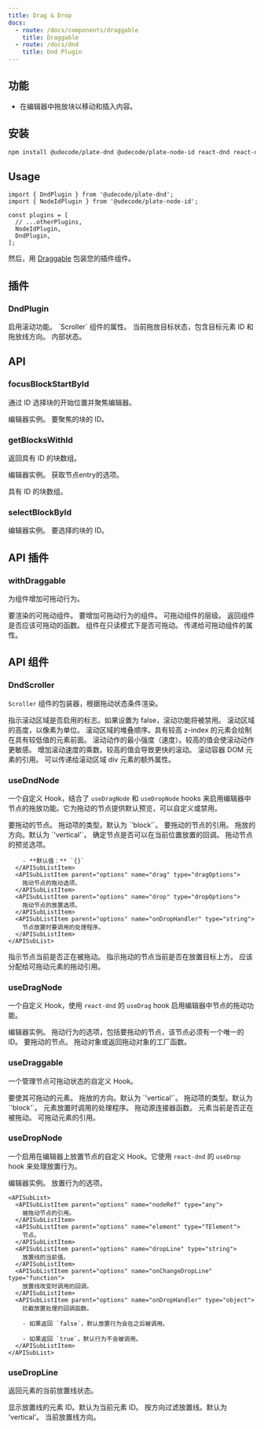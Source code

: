 ```yaml
---
title: Drag & Drop
docs:
  - route: /docs/components/draggable
    title: Draggable
  - route: /docs/dnd
    title: Dnd Plugin
---
```


<ComponentPreview name="dnd-demo" />

<PackageInfo>

## 功能

- 在编辑器中拖放块以移动和插入内容。

</PackageInfo>

## 安装

```bash
npm install @udecode/plate-dnd @udecode/plate-node-id react-dnd react-dnd-html5-backend
```

## Usage

```tsx
import { DndPlugin } from '@udecode/plate-dnd';
import { NodeIdPlugin } from '@udecode/plate-node-id';

const plugins = [
  // ...otherPlugins,
  NodeIdPlugin,
  DndPlugin,
];
```

然后，用 [Draggable](/docs/components/draggable) 包装您的插件组件。

## 插件

### DndPlugin

<APIOptions>
<APIItem name="enableScroller" type="boolean" optional>
启用滚动功能。

</APIItem>
<APIItem name="scrollerProps" type="Partial<ScrollerProps>" optional>
`Scroller` 组件的属性。

</APIItem>

<APIItem name="dropTarget" type="{ id: string | null; line: DropLineDirection }" optional>
当前拖放目标状态，包含目标元素 ID 和拖放线方向。
内部状态。
</APIItem>
</APIOptions>

## API

### focusBlockStartById

通过 ID 选择块的开始位置并聚焦编辑器。

<APIParameters>
  <APIItem name="editor" type="PlateEditor">
    编辑器实例。
  </APIItem>
  <APIItem name="id" type="string">
    要聚焦的块的 ID。
  </APIItem>
</APIParameters>

### getBlocksWithId

返回具有 ID 的块数组。

<APIParameters>
  <APIItem name="editor" type="PlateEditor">
    编辑器实例。
  </APIItem>
  <APIItem name="options" type="EditorNodesOptions">
    获取节点entry的选项。
  </APIItem>
</APIParameters>

<APIReturns>

<APIItem type="NodeEntry[]">

具有 ID 的块数组。

</APIItem>

</APIReturns>

### selectBlockById

<APIParameters>
  <APIItem name="editor" type="PlateEditor">
    编辑器实例。
  </APIItem>
  <APIItem name="id" type="string">
    要选择的块的 ID。
  </APIItem>
</APIParameters>

## API 插件

### withDraggable

为组件增加可拖动行为。

<APIParameters>
  <APIItem name="Draggable" type="React.FC">
    要渲染的可拖动组件。
  </APIItem>
  <APIItem name="Component" type="React.FC">
    要增加可拖动行为的组件。
  </APIItem>
  <APIItem name="options" type="WithDraggableOptions" optional>
    <APISubList>
      <APISubListItem
        parent="options"
        name="level"
        type="number | null"
        optional
      >
        可拖动组件的层级。
      </APISubListItem>
      <APISubListItem
        parent="options"
        name="filter"
        type="(editor: PlateEditor, path: Path) => boolean"
        optional
      >
        返回组件是否应该可拖动的函数。
      </APISubListItem>
      <APISubListItem
        parent="options"
        name="allowReadOnly"
        type="boolean"
        optional
      >
        组件在只读模式下是否可拖动。
      </APISubListItem>
      <APISubListItem parent="options" name="draggableProps" type="T" optional>
        传递给可拖动组件的属性。
      </APISubListItem>
    </APISubList>
  </APIItem>
</APIParameters>

## API 组件

### DndScroller

`Scroller` 组件的包装器，根据拖动状态条件渲染。

<APIState>
  <APIItem name="enabled" type="boolean">
    指示滚动区域是否启用的标志。如果设置为 false，滚动功能将被禁用。
  </APIItem>
  <APIItem name="height" type="number">
    滚动区域的高度，以像素为单位。
  </APIItem>
  <APIItem name="zIndex" type="number">
    滚动区域的堆叠顺序。具有较高 z-index 的元素会绘制在具有较低值的元素前面。
  </APIItem>
  <APIItem name="minStrength" type="number">
    滚动动作的最小强度（速度）。较高的值会使滚动动作更敏感。
  </APIItem>
  <APIItem name="strengthMultiplier" type="number">
    增加滚动速度的乘数。较高的值会导致更快的滚动。
  </APIItem>
  <APIItem name="containerRef" type="RefObject&lt;any&gt;">
    滚动容器 DOM 元素的引用。
  </APIItem>
  <APIItem name="scrollAreaProps" type="HTMLAttributes&lt;HTMLDivElement&gt;">
    可以传递给滚动区域 div 元素的额外属性。
  </APIItem>
</APIState>

### useDndNode

一个自定义 Hook，结合了 `useDragNode` 和 `useDropNode` hooks 来启用编辑器中节点的拖放功能。它为拖动的节点提供默认预览，可以自定义或禁用。

<APIParameters>
  <APIItem name="options" type="UseDndNodeOptions">
    <APISubList>
      <APISubListItem parent="options" name="element" type="TElement">
        要拖动的节点。
      </APISubListItem>
      <APISubListItem parent="options" name="type" type="string">
        拖动项的类型。默认为 `'block'`。
      </APISubListItem>
      <APISubListItem parent="options" name="nodeRef" type="any">
        要拖动的节点的引用。
      </APISubListItem>
      <APISubListItem parent="options" name="orientation" type="'horizontal' | 'vertical'" optional>
        拖放的方向。默认为 `'vertical'`。
      </APISubListItem>
      <APISubListItem parent="options" name="canDropNode" type="(args: { dragEntry: NodeEntry; dragItem: DragItemNode; dropEntry: NodeEntry; editor: PlateEditor }) => boolean" optional>
        确定节点是否可以在当前位置放置的回调。
      </APISubListItem>
      <APISubListItem parent="options" name="preview" type="previewOptions">
        拖动节点的预览选项。

        - **默认值：** `{}`
      </APISubListItem>
      <APISubListItem parent="options" name="drag" type="dragOptions">
        拖动节点的拖动选项。
      </APISubListItem>
      <APISubListItem parent="options" name="drop" type="dropOptions">
        拖动节点的放置选项。
      </APISubListItem>
      <APISubListItem parent="options" name="onDropHandler" type="string">
        节点放置时要调用的处理程序。
      </APISubListItem>
    </APISubList>

  </APIItem>
</APIParameters>

<APIReturns>

<APIItem name="isDragging" type="boolean">
  指示节点当前是否正在被拖动。
</APIItem>
<APIItem name="isOver" type="boolean">
  指示拖动的节点当前是否在放置目标上方。
</APIItem>
<APIItem name="dragRef" type="ConnectDragSource">
  应该分配给可拖动元素的拖动引用。
</APIItem>

</APIReturns>

### useDragNode

一个自定义 Hook，使用 `react-dnd` 的 `useDrag` hook 启用编辑器中节点的拖动功能。

<APIParameters>
  <APIItem name="editor" type="PlateEditor">
    编辑器实例。
  </APIItem>
  <APIItem name="options" type="UseDragNodeOptions">
    拖动行为的选项，包括要拖动的节点，该节点必须有一个唯一的 ID。
    <APISubList>
      <APISubListItem parent="options" name="element" type="TElement">
        要拖动的节点。
      </APISubListItem>
      <APISubListItem
        parent="options"
        name="item"
        type="DragObject | DragObjectFactory<DragObject>"
        optional
      >
        拖动对象或返回拖动对象的工厂函数。
      </APISubListItem>
    </APISubList>
  </APIItem>
</APIParameters>

### useDraggable

一个管理节点可拖动状态的自定义 Hook。

<APIParameters>
  <APIItem name="options" type="UseDndNodeOptions & { element: TElement }">
    <APISubList>
      <APISubListItem parent="options" name="element" type="TElement">
        要使其可拖动的元素。
      </APISubListItem>
      <APISubListItem parent="options" name="orientation" type="'horizontal' | 'vertical'" optional>
        拖放的方向。默认为 `'vertical'`。
      </APISubListItem>
      <APISubListItem parent="options" name="type" type="string" optional>
        拖动项的类型。默认为 `'block'`。
      </APISubListItem>
      <APISubListItem parent="options" name="onDropHandler" type="function" optional>
        元素放置时调用的处理程序。
      </APISubListItem>
    </APISubList>
  </APIItem>
</APIParameters>

<APIReturns>
  <APIItem name="handleRef" type="(element: Element | React.ReactElement | React.RefObject<any> | null) => void">
    拖动源连接器函数。
  </APIItem>
  <APIItem name="isDragging" type="boolean">
    元素当前是否正在被拖动。
  </APIItem>
  <APIItem name="previewRef" type="React.RefObject<HTMLDivElement>">
    可拖动元素的引用。
  </APIItem>
</APIReturns>

### useDropNode

一个启用在编辑器上放置节点的自定义 Hook。它使用 `react-dnd` 的 `useDrop` hook 来处理放置行为。

<APIParameters>
  <APIItem name="editor" type="PlateEditor">
    编辑器实例。
  </APIItem>
  <APIItem name="options" type="UseDropNodeOptions">
    放置行为的选项。

    <APISubList>
      <APISubListItem parent="options" name="nodeRef" type="any">
        被拖动节点的引用。
      </APISubListItem>
      <APISubListItem parent="options" name="element" type="TElement">
        节点。
      </APISubListItem>
      <APISubListItem parent="options" name="dropLine" type="string">
        放置线的当前值。
      </APISubListItem>
      <APISubListItem parent="options" name="onChangeDropLine" type="function">
        放置线改变时调用的回调。
      </APISubListItem>
      <APISubListItem parent="options" name="onDropHandler" type="object">
        拦截放置处理的回调函数。

        - 如果返回 `false`，默认放置行为会在之后被调用。

        - 如果返回 `true`，默认行为不会被调用。
      </APISubListItem>
    </APISubList>

  </APIItem>
</APIParameters>

### useDropLine

返回元素的当前放置线状态。

<APIParameters>
<APIItem name="options" type="object" optional>
  <APISubList>
    <APISubListItem parent="options" name="id" type="string" optional>
      显示放置线的元素 ID。默认为当前元素 ID。
    </APISubListItem>
    <APISubListItem parent="options" name="orientation" type="'horizontal' | 'vertical'" optional>
      按方向过滤放置线。默认为 'vertical'。
    </APISubListItem>
  </APISubList>
</APIItem>
</APIParameters>

<APIReturns>
<APIItem name="dropLine" type="'top' | 'bottom' | 'left' | 'right' | ''">
  当前放置线方向。
</APIItem>
</APIReturns>
